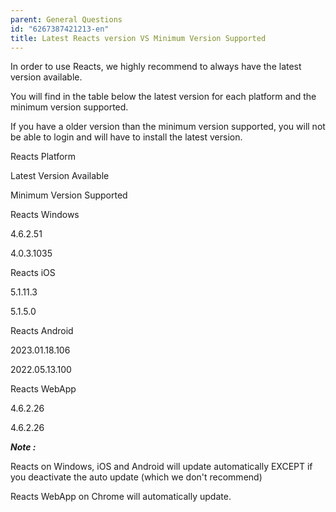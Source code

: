 ```yaml
---
parent: General Questions
id: "6267387421213-en"
title: Latest Reacts version VS Minimum Version Supported
---
```

In order to use Reacts, we highly recommend to always have the latest version available.

You will find in the table below the latest version for each platform and the minimum version supported.

If you have a older version than the minimum version supported, you will not be able to login and will have to install the latest version.

Reacts Platform

Latest Version Available

Minimum Version Supported

Reacts Windows

4.6.2.51

4.0.3.1035

Reacts iOS

5.1.11.3

5.1.5.0

Reacts Android

2023.01.18.106

2022.05.13.100

Reacts WebApp

4.6.2.26

4.6.2.26

**_Note :_**

Reacts on Windows, iOS and Android will update automatically EXCEPT if you deactivate the auto update (which we don't recommend)

Reacts WebApp on Chrome will automatically update.


